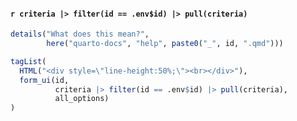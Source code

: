 #### `r criteria |> filter(id == .env$id) |> pull(criteria)` {.criteria}

```r
details("What does this mean?",
        here("quarto-docs", "help", paste0("_", id, ".qmd")))
```

```r
tagList(
  HTML("<div style=\"line-height:50%;\"><br></div>"),
  form_ui(id, 
          criteria |> filter(id == .env$id) |> pull(criteria), 
          all_options)
)
```